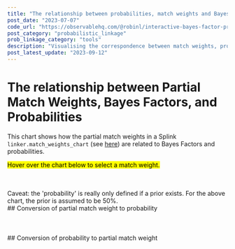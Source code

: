 ```yaml
---
title: "The relationship between probabilities, match weights and Bayes factors"
post_date: "2023-07-07"
code_url: "https://observablehq.com/@robinl/interactive-bayes-factor-probability-and-match-weight"
post_category: "probabilistic_linkage"
prob_linkage_category: "tools"
description: "Visualising the correspondence between match weights, probabilities, Bayes factors and their intuitive explanations"
post_latest_update: "2023-09-12"
---
```





# The relationship between Partial Match Weights, Bayes Factors, and Probabilities

This chart shows how the partial match weights in a Splink `linker.match_weights_chart` (see [here](https://moj-analytical-services.github.io/splink/charts/match_weights_chart.html)) are related to Bayes Factors and probabilities.

<mark> Hover over the chart below to select a match weight. </mark>
<br/>
<br/>

<WithObservableProvider notebook={notebook}>

  <ObservableCell cellName="viewof chart" />
    <br/>
    Caveat: the 'probability' is really only defined if a prior exists.  For the above chart, the prior is assumed to be 50%.
    <br/>
    ## Conversion of partial match weight to probability
    <br/>
    <ObservableCell cellName="mw_1" />
    <br/>
    <ObservableCell cellName="bf_1" />
    <br/>
    <ObservableCell cellName="p_1" />
    <br/>
    ## Conversion of probability to partial match weight
    <br/>
    <ObservableCell cellName="p_2" />
    <br/>
    <ObservableCell cellName="bf_2" />
    <br/>
    <ObservableCell cellName="mw_2" />
    <br/>




</WithObservableProvider>